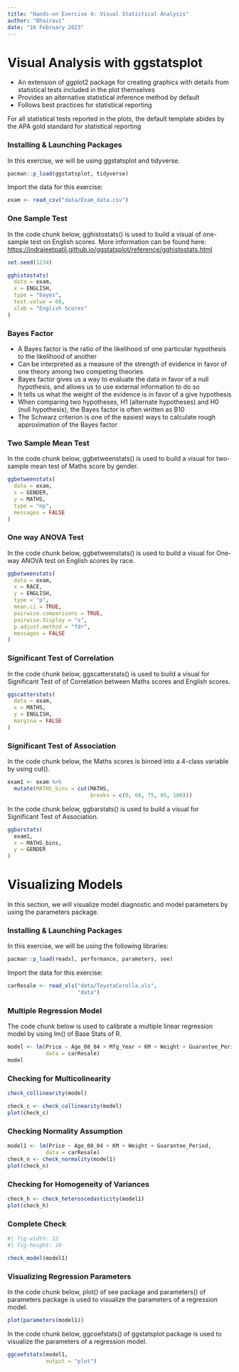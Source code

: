 ```yaml
---
title: "Hands-on Exercise 4: Visual Statistical Analysis"
author: "Bhairavi"
date: "16 February 2023"
---
```


# Visual Analysis with ggstatsplot

-   An extension of ggplot2 package for creating graphics with details from statistical tests included in the plot themselves
-   Provides an alternative statistical inference method by default
-   Follows best practices for statistical reporting

For all statistical tests reported in the plots, the default template abides by the APA gold standard for statistical reporting

### Installing & Launching Packages

In this exercise, we will be using ggstatsplot and tidyverse.

```r
pacman::p_load(ggstatsplot, tidyverse)
```

Import the data for this exercise:

```r
exam <- read_csv("data/Exam_data.csv")
```

### One Sample Test

In the code chunk below, gghistostats() is used to build a visual of one-sample test on English scores. More information can be found here: <https://indrajeetpatil.github.io/ggstatsplot/reference/gghistostats.html>

```r
set.seed(1234)

gghistostats(
  data = exam,
  x = ENGLISH,
  type = "bayes",
  test.value = 60,
  xlab = "English Scores"
)
```

### Bayes Factor

-   A Bayes factor is the ratio of the likelihood of one particular hypothesis to the likelihood of another
-   Can be interpreted as a measure of the strength of evidence in favor of one theory among two competing theories
-   Bayes factor gives us a way to evaluate the data in favor of a null hypothesis, and allows us to use external information to do so
-   It tells us what the weight of the evidence is in favor of a give hypothesis
-   When comparing two hypotheses, H1 (alternate hypotheses) and H0 (null hypothesis), the Bayes factor is often written as B10
-   The Schwarz criterion is one of the easiest ways to calculate rough approximation of the Bayes factor

### Two Sample Mean Test

In the code chunk below, ggbetweenstats() is used to build a visual for two-sample mean test of Maths score by gender.

```r
ggbetweenstats(
  data = exam,
  x = GENDER,
  y = MATHS,
  type = "np",
  messages = FALSE
)
```

### One way ANOVA Test

In the code chunk below, ggbetweenstats() is used to build a visual for One-way ANOVA test on English scores by race.

```r
ggbetweenstats(
  data = exam,
  x = RACE,
  y = ENGLISH,
  type = "p",
  mean.ci = TRUE,
  pairwise.comparisons = TRUE,
  pairwise.display = "s",
  p.adjust.method = "fdr",
  messages = FALSE
)
```

### Significant Test of Correlation

In the code chunk below, ggscatterstats() is used to build a visual for Significant Test of of Correlation between Maths scores and English scores.

```r
ggscatterstats(
  data = exam,
  x = MATHS,
  y = ENGLISH,
  margina = FALSE
)
```

### Significant Test of Association

In the code chunk below, the Maths scores is binned into a 4-class variable by using cut().

```r
exam1 <- exam %>%
  mutate(MATHS_bins = cut(MATHS,
                          breaks = c(0, 60, 75, 85, 100)))
```

In the code chunk below, ggbarstats() is used to build a visual for Significant Test of Association.

```r
ggbarstats(
  exam1, 
  x = MATHS_bins,
  y = GENDER
)
```

# Visualizing Models

In this section, we will visualize model diagnostic and model parameters by using the parameters package.

### Installing & Launching Packages

In this exercise, we will be using the following libraries:

```r
pacman::p_load(readxl, performance, parameters, see)
```

Import the data for this exercise:

```r
carResale <- read_xls("data/ToyotaCorolla.xls",
                      "data")
```

### Multiple Regression Model

The code chunk below is used to calibrate a multiple linear regression model by using lm() of Base Stats of R.

```r
model <- lm(Price ~ Age_08_04 + Mfg_Year + KM + Weight + Guarantee_Period,
            data = carResale)
model
```

### Checking for Multicolinearity

```r
check_collinearity(model)
```

```r
check_c <- check_collinearity(model)
plot(check_c)
```

### Checking Normality Assumption

```r
model1 <- lm(Price ~ Age_08_04 + KM + Weight + Guarantee_Period,
            data = carResale)
check_n <- check_normality(model1)
plot(check_n)
```

### Checking for Homogeneity of Variances

```r
check_h <- check_heteroscedasticity(model1)
plot(check_h)
```

### Complete Check

```r
#| fig-width: 12
#| fig-height: 10

check_model(model1)
```

### Visualizing Regression Parameters

In the code chunk below, plot() of see package and parameters() of parameters package is used to visualize the parameters of a regression model.

```r
plot(parameters(model1))
```

In the code chunk below, ggcoefstats() of ggstatsplot package is used to visualize the parameters of a regression model.

```r
ggcoefstats(model1,
            output = "plot")
```
